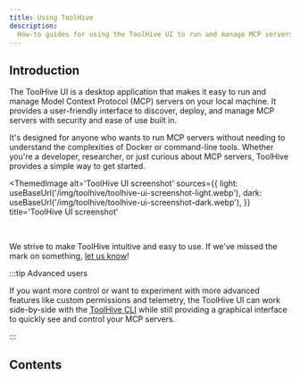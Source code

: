 ```yaml
---
title: Using ToolHive
description:
  How-to guides for using the ToolHive UI to run and manage MCP servers.
---
```




## Introduction

The ToolHive UI is a desktop application that makes it easy to run and manage
Model Context Protocol (MCP) servers on your local machine. It provides a
user-friendly interface to discover, deploy, and manage MCP servers with
security and ease of use built in.

It's designed for anyone who wants to run MCP servers without needing to
understand the complexities of Docker or command-line tools. Whether you're a
developer, researcher, or just curious about MCP servers, ToolHive provides a
simple way to get started.

<ThemedImage
  alt='ToolHive UI screenshot'
  sources={{
    light: useBaseUrl('/img/toolhive/toolhive-ui-screenshot-light.webp'),
    dark: useBaseUrl('/img/toolhive/toolhive-ui-screenshot-dark.webp'),
  }}
  title='ToolHive UI screenshot'
></ThemedImage>
<br />

We strive to make ToolHive intuitive and easy to use. If we've missed the mark
on something, [let us know](https://discord.gg/stacklok)!

:::tip Advanced users

If you want more control or want to experiment with more advanced features like
custom permissions and telemetry, the ToolHive UI can work side-by-side with the
[ToolHive CLI](../guides-cli/index.mdx) while still providing a graphical
interface to quickly see and control your MCP servers.

:::

## Contents

<DocCardList />

